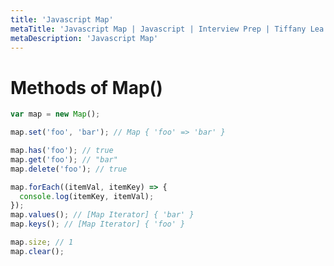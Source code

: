 ```yaml
---
title: 'Javascript Map'
metaTitle: 'Javascript Map | Javascript | Interview Prep | Tiffany Lea'
metaDescription: 'Javascript Map'
---
```


# Methods of Map()

```javascript
var map = new Map();

map.set('foo', 'bar'); // Map { 'foo' => 'bar' }

map.has('foo'); // true
map.get('foo'); // "bar"
map.delete('foo'); // true

map.forEach((itemVal, itemKey) => {
  console.log(itemKey, itemVal);
});
map.values(); // [Map Iterator] { 'bar' }
map.keys(); // [Map Iterator] { 'foo' }

map.size; // 1
map.clear();
```
